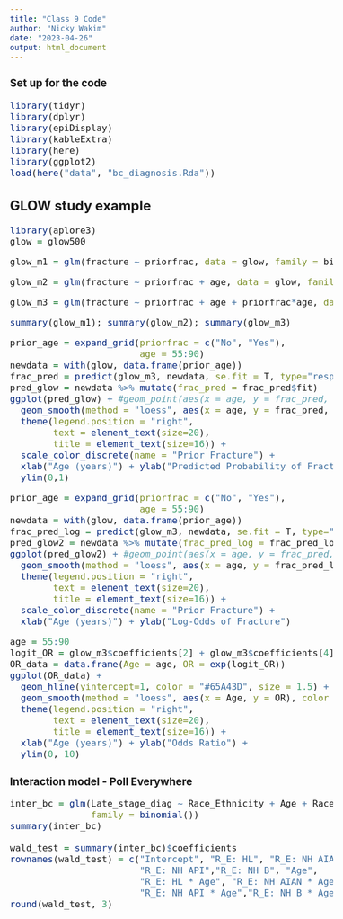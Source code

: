 ```yaml
---
title: "Class 9 Code"
author: "Nicky Wakim"
date: "2023-04-26"
output: html_document
---
```

<style type="text/css">
.main-container {
  max-width: 850px;
  margin-left: auto;
  margin-right: auto;
}
</style>

<style type="text/css">
body, td {
   font-size: 16px;
}
code.r{
  font-size: 16px;
}
pre {
  font-size: 16px
}
</style>

### Set up for the code
```r
library(tidyr)
library(dplyr)
library(epiDisplay)
library(kableExtra)
library(here)
library(ggplot2)
load(here("data", "bc_diagnosis.Rda"))
```

## GLOW study example
```r
library(aplore3)
glow = glow500
```

```r
glow_m1 = glm(fracture ~ priorfrac, data = glow, family = binomial)
```
```r
glow_m2 = glm(fracture ~ priorfrac + age, data = glow, family = binomial)
```

```r
glow_m3 = glm(fracture ~ priorfrac + age + priorfrac*age, data = glow, family = binomial)
```

```r
summary(glow_m1); summary(glow_m2); summary(glow_m3)
```

```r
prior_age = expand_grid(priorfrac = c("No", "Yes"), 
                        age = 55:90)
newdata = with(glow, data.frame(prior_age))
frac_pred = predict(glow_m3, newdata, se.fit = T, type="response")
pred_glow = newdata %>% mutate(frac_pred = frac_pred$fit)
ggplot(pred_glow) + #geom_point(aes(x = age, y = frac_pred, color = priorfrac)) +
  geom_smooth(method = "loess", aes(x = age, y = frac_pred, color = priorfrac)) +
  theme(legend.position = "right", 
        text = element_text(size=20), 
        title = element_text(size=16)) +
  scale_color_discrete(name = "Prior Fracture") +
  xlab("Age (years)") + ylab("Predicted Probability of Fracture") +
  ylim(0,1)
```

```r
prior_age = expand_grid(priorfrac = c("No", "Yes"), 
                        age = 55:90)
newdata = with(glow, data.frame(prior_age))
frac_pred_log = predict(glow_m3, newdata, se.fit = T, type="link")
pred_glow2 = newdata %>% mutate(frac_pred_log = frac_pred_log$fit)
ggplot(pred_glow2) + #geom_point(aes(x = age, y = frac_pred, color = priorfrac)) +
  geom_smooth(method = "loess", aes(x = age, y = frac_pred_log, color = priorfrac)) +
  theme(legend.position = "right", 
        text = element_text(size=20), 
        title = element_text(size=16)) +
  scale_color_discrete(name = "Prior Fracture") +
  xlab("Age (years)") + ylab("Log-Odds of Fracture")
```



```r
age = 55:90
logit_OR = glow_m3$coefficients[2] + glow_m3$coefficients[4]*age
OR_data = data.frame(Age = age, OR = exp(logit_OR))
ggplot(OR_data) + 
  geom_hline(yintercept=1, color = "#65A43D", size = 1.5) +
  geom_smooth(method = "loess", aes(x = Age, y = OR), color = "black", size = 2) +
  theme(legend.position = "right", 
        text = element_text(size=20), 
        title = element_text(size=16)) +
  xlab("Age (years)") + ylab("Odds Ratio") +
  ylim(0, 10)
```


### Interaction model - Poll Everywhere
```r
inter_bc = glm(Late_stage_diag ~ Race_Ethnicity + Age + Race_Ethnicity*Age, data = bc, 
               family = binomial())
summary(inter_bc)

wald_test = summary(inter_bc)$coefficients
rownames(wald_test) = c("Intercept", "R_E: HL", "R_E: NH AIAN",
                        "R_E: NH API","R_E: NH B", "Age", 
                        "R_E: HL * Age", "R_E: NH AIAN * Age",
                        "R_E: NH API * Age","R_E: NH B * Age")
round(wald_test, 3)
```


